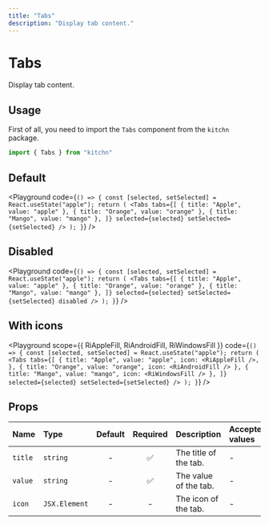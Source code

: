 ```yaml
---
title: "Tabs"
description: "Display tab content."
---
```



# Tabs

Display tab content.

## Usage

First of all, you need to import the `Tabs` component from the `kitchn` package.

```js
import { Tabs } from "kitchn"
```

## Default

<Playground
  code={`
  () => {
  const [selected, setSelected] = React.useState("apple");
  return (
    <Tabs
      tabs={[
        { title: "Apple", value: "apple" },
        { title: "Orange", value: "orange" },
        { title: "Mango", value: "mango" },
      ]}
      selected={selected}
      setSelected={setSelected}
    />
  );
}
`}
/>

## Disabled

<Playground
  code={`
  () => {
  const [selected, setSelected] = React.useState("apple");
  return (
    <Tabs
      tabs={[
        { title: "Apple", value: "apple" },
        { title: "Orange", value: "orange" },
        { title: "Mango", value: "mango" },
      ]}
      selected={selected}
      setSelected={setSelected}
      disabled
    />
  );
}
`}
/>

## With icons

<Playground
  scope={{ RiAppleFill, RiAndroidFill, RiWindowsFill }}
  code={`
  () => {
  const [selected, setSelected] = React.useState("apple");
  return (
    <Tabs
      tabs={[
        { title: "Apple", value: "apple", icon: <RiAppleFill />, },
        { title: "Orange", value: "orange", icon: <RiAndroidFill /> },
        { title: "Mango", value: "mango", icon: <RiWindowsFill /> },
      ]}
      selected={selected}
      setSelected={setSelected}
    />
  );
}
`}
/>


## Props

| Name | Type | Default | Required | Description | Accepted values |
| :--- | :--- | :-----: | :------: | :---------- | :-------------- |
| `title` | `string` | - | ✅ | The title of the tab. | - |
| `value` | `string` | - | ✅ | The value of the tab. | - |
| `icon` | `JSX.Element` | - | - | The icon of the tab. | - |